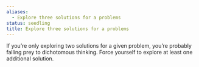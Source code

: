 ```yaml
---
aliases:
  - Explore three solutions for a problems
status: seedling
title: Explore three solutions for a problems
---
```

If you’re only exploring two solutions for a given problem, you’re probably falling prey to dichotomous thinking. Force yourself to explore at least one additional solution.
